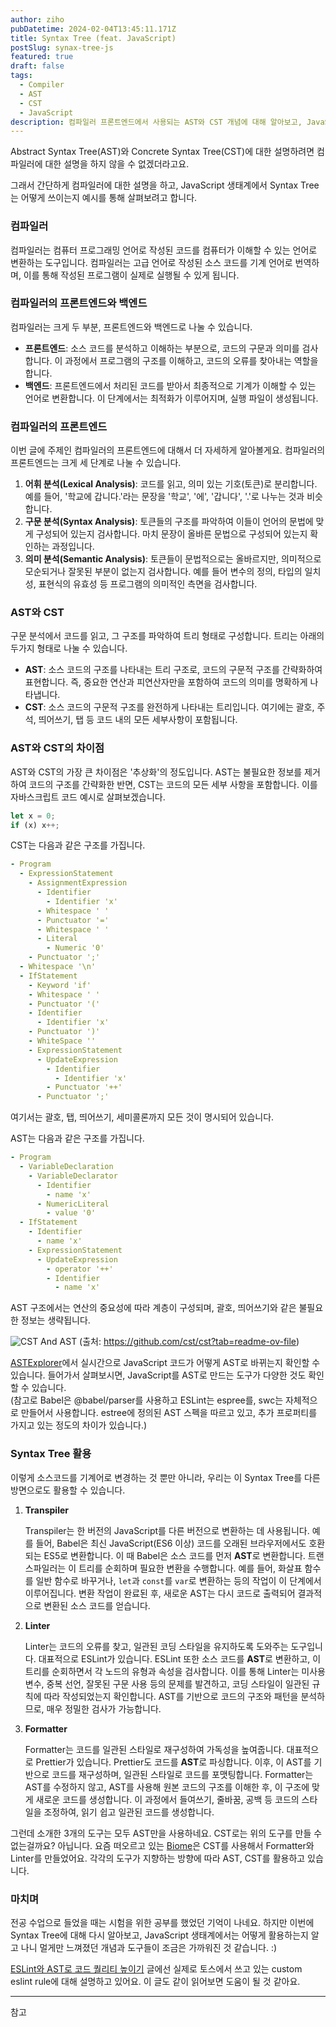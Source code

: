 ```yaml
---
author: ziho
pubDatetime: 2024-02-04T13:45:11.171Z
title: Syntax Tree (feat. JavaScript)
postSlug: synax-tree-js
featured: true
draft: false
tags:
  - Compiler
  - AST
  - CST
  - JavaScript
description: 컴파일러 프론트엔드에서 사용되는 AST와 CST 개념에 대해 알아보고, JavaScript 생태계에서 어떻게 사용되는지 살펴봅니다.
---
```




Abstract Syntax Tree(AST)와 Concrete Syntax Tree(CST)에 대한 설명하려면 컴파일러에 대한 설명을 하지 않을 수 없겠더라고요.

그래서 간단하게 컴파일러에 대한 설명을 하고, JavaScript 생태계에서 Syntax Tree는 어떻게 쓰이는지 예시를 통해 살펴보려고 합니다.

### 컴파일러

컴파일러는 컴퓨터 프로그래밍 언어로 작성된 코드를 컴퓨터가 이해할 수 있는 언어로 변환하는 도구입니다. 컴파일러는 고급 언어로 작성된 소스 코드를 기계 언어로 번역하며, 이를 통해 작성된 프로그램이 실제로 실행될 수 있게 됩니다.

### 컴파일러의 프론트엔드와 백엔드

컴파일러는 크게 두 부분, 프론트엔드와 백엔드로 나눌 수 있습니다.

- **프론트엔드**: 소스 코드를 분석하고 이해하는 부분으로, 코드의 구문과 의미를 검사합니다. 이 과정에서 프로그램의 구조를 이해하고, 코드의 오류를 찾아내는 역할을 합니다.
- **백엔드**: 프론트엔드에서 처리된 코드를 받아서 최종적으로 기계가 이해할 수 있는 언어로 변환합니다. 이 단계에서는 최적화가 이루어지며, 실행 파일이 생성됩니다.

### 컴파일러의 프론트엔드

이번 글에 주제인 컴파일러의 프론트엔드에 대해서 더 자세하게 알아볼게요.
컴파일러의 프론트엔드는 크게 세 단계로 나눌 수 있습니다.

1. **어휘 분석(Lexical Analysis)**: 코드를 읽고, 의미 있는 기호(토큰)로 분리합니다. 예를 들어, '학교에 갑니다.'라는 문장을 '학교', '에', '갑니다', '.'로 나누는 것과 비슷합니다.
2. **구문 분석(Syntax Analysis)**: 토큰들의 구조를 파악하여 이들이 언어의 문법에 맞게 구성되어 있는지 검사합니다. 마치 문장이 올바른 문법으로 구성되어 있는지 확인하는 과정입니다.
3. **의미 분석(Semantic Analysis)**: 토큰들이 문법적으로는 올바르지만, 의미적으로 모순되거나 잘못된 부분이 없는지 검사합니다. 예를 들어 변수의 정의, 타입의 일치성, 표현식의 유효성 등 프로그램의 의미적인 측면을 검사합니다.

### AST와 CST

구문 분석에서 코드를 읽고, 그 구조를 파악하여 트리 형태로 구성합니다.
트리는 아래의 두가지 형태로 나눌 수 있습니다.

- **AST**: 소스 코드의 구조를 나타내는 트리 구조로, 코드의 구문적 구조를 간략화하여 표현합니다. 즉, 중요한 연산과 피연산자만을 포함하여 코드의 의미를 명확하게 나타냅니다.
- **CST**: 소스 코드의 구문적 구조를 완전하게 나타내는 트리입니다. 여기에는 괄호, 주석, 띄어쓰기, 탭 등 코드 내의 모든 세부사항이 포함됩니다.

### AST와 CST의 차이점

AST와 CST의 가장 큰 차이점은 '추상화'의 정도입니다. AST는 불필요한 정보를 제거하여 코드의 구조를 간략화한 반면, CST는 코드의 모든 세부 사항을 포함합니다. 이를 자바스크립트 코드 예시로 살펴보겠습니다.

```js
let x = 0;
if (x) x++;
```

CST는 다음과 같은 구조를 가집니다.

```yaml
- Program
  - ExpressionStatement
    - AssignmentExpression
      - Identifier
        - Identifier 'x'
      - Whitespace ' '
      - Punctuator '='
      - Whitespace ' '
      - Literal
        - Numeric '0'
    - Punctuator ';'
  - Whitespace '\n'
  - IfStatement
    - Keyword 'if'
    - Whitespace ' '
    - Punctuator '('
    - Identifier
	  - Identifier 'x'
    - Punctuator ')'
    - WhiteSpace ''
    - ExpressionStatement
      - UpdateExpression
        - Identifier
          - Identifier 'x'
        - Punctuator '++'
      - Punctuator ';'
```

여기서는 괄호, 탭, 띄어쓰기, 세미콜론까지 모든 것이 명시되어 있습니다.

AST는 다음과 같은 구조를 가집니다.

```yaml
- Program
  - VariableDeclaration
    - VariableDeclarator
      - Identifier
        - name 'x'
      - NumericLiteral
        - value '0'
  - IfStatement
    - Identifier
	  - name 'x'
    - ExpressionStatement
      - UpdateExpression
        - operator '++'
        - Identifier
          - name 'x'
```

AST 구조에서는 연산의 중요성에 따라 계층이 구성되며, 괄호, 띄어쓰기와 같은 불필요한 정보는 생략됩니다.

 <Image
    alt="CST And AST"
    src={DiagramImage}
    fill
    priority
    className="!m-0 rounded-lg object-cover"
/>
(출처: https://github.com/cst/cst?tab=readme-ov-file)

[ASTExplorer](https://astexplorer.net)에서 실시간으로 JavaScript 코드가 어떻게 AST로 바뀌는지 확인할 수 있습니다.
들어가서 살펴보시면, JavaScript를 AST로 만드는 도구가 다양한 것도 확인할 수 있습니다.<br/>
(참고로 Babel은 @babel/parser를 사용하고 ESLint는 espree를, swc는 자체적으로 만들어서 사용합니다. estree에 정의된 AST 스펙을 따르고 있고, 추가 프로퍼티를 가지고 있는 정도의 차이가 있습니다.)

<OGCard url="https://www.astexplorer.net/" />

### Syntax Tree 활용

이렇게 소스코드를 기계어로 변경하는 것 뿐만 아니라, 우리는 이 Syntax Tree를 다른 방면으로도 활용할 수 있습니다.

1. **Transpiler**

   Transpiler는 한 버전의 JavaScript를 다른 버전으로 변환하는 데 사용됩니다. 예를 들어, Babel은 최신 JavaScript(ES6 이상) 코드를 오래된 브라우저에서도 호환되는 ES5로 변환합니다.
   이 때 Babel은 소스 코드를 먼저 **AST**로 변환합니다. 트랜스파일러는 이 트리를 순회하며 필요한 변환을 수행합니다. 예를 들어, 화살표 함수를 일반 함수로 바꾸거나, `let`과 `const`를 `var`로 변환하는 등의 작업이 이 단계에서 이루어집니다. 변환 작업이 완료된 후, 새로운 AST는 다시 코드로 출력되어 결과적으로 변환된 소스 코드를 얻습니다.

2. **Linter**

   Linter는 코드의 오류를 찾고, 일관된 코딩 스타일을 유지하도록 도와주는 도구입니다. 대표적으로 ESLint가 있습니다.
   ESLint 또한 소스 코드를 **AST**로 변환하고, 이 트리를 순회하면서 각 노드의 유형과 속성을 검사합니다. 이를 통해 Linter는 미사용 변수, 중복 선언, 잘못된 구문 사용 등의 문제를 발견하고, 코딩 스타일이 일관된 규칙에 따라 작성되었는지 확인합니다. AST를 기반으로 코드의 구조와 패턴을 분석하므로, 매우 정밀한 검사가 가능합니다.

3. **Formatter**

   Formatter는 코드를 일관된 스타일로 재구성하여 가독성을 높여줍니다. 대표적으로 Prettier가 있습니다.
   Prettier도 코드를 **AST**로 파싱합니다. 이후, 이 AST를 기반으로 코드를 재구성하며, 일관된 스타일로 코드를 포맷팅합니다. Formatter는 AST를 수정하지 않고, AST를 사용해 원본 코드의 구조를 이해한 후, 이 구조에 맞게 새로운 코드를 생성합니다. 이 과정에서 들여쓰기, 줄바꿈, 공백 등 코드의 스타일을 조정하여, 읽기 쉽고 일관된 코드를 생성합니다.

그런데 소개한 3개의 도구는 모두 AST만을 사용하네요. CST로는 위의 도구를 만들 수 없는걸까요? 아닙니다. 요즘 떠오르고 있는 [Biome](https://biomejs.dev/internals/architecture/)은 CST를 사용해서 Formatter와 Linter를 만들었어요. 각각의 도구가 지향하는 방향에 따라 AST, CST를 활용하고 있습니다.

### 마치며

전공 수업으로 들었을 때는 시험을 위한 공부를 했었던 기억이 나네요.
하지만 이번에 Syntax Tree에 대해 다시 알아보고, JavaScript 생태계에서는 어떻게 활용하는지 알고 나니 멀게만 느껴졌던 개념과 도구들이 조금은 가까워진 것 같습니다. :)

[ESLint와 AST로 코드 퀄리티 높이기](https://toss.tech/article/improving-code-quality-via-eslint-and-ast) 글에선 실제로 토스에서 쓰고 있는 custom eslint rule에 대해 설명하고 있어요.
이 글도 같이 읽어보면 도움이 될 것 같아요.

---

참고

<OGCard url="https://github.com/estree/estree" />
<br />
<OGCard url="https://github.com/cst/cst" />
<br />
<OGCard url="https://biomejs.dev/internals/architecture/" />
<br />
<OGCard url="https://medium.com/basecs/leveling-up-ones-parsing-game-with-asts-d7a6fc2400ff" />
